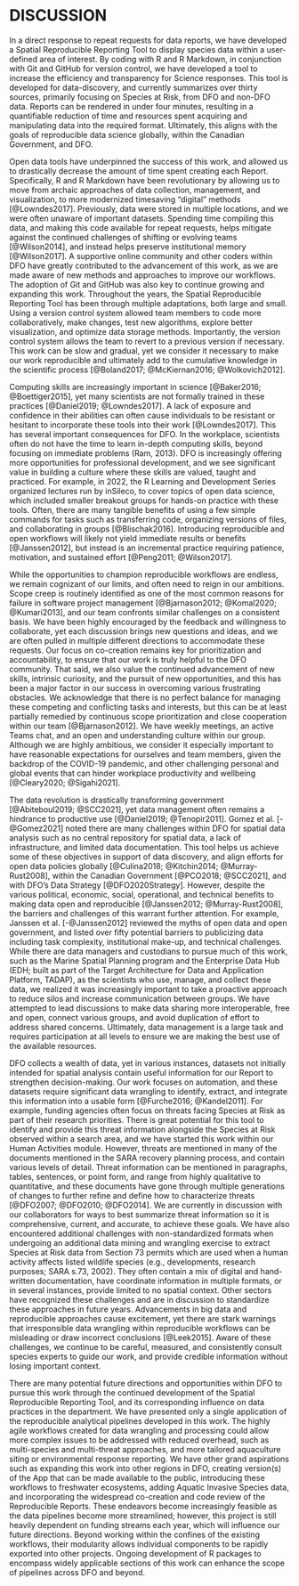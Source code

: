 # DISCUSSION

In a direct response to repeat requests for data reports, we have developed a Spatial Reproducible Reporting Tool to display species data within a user-defined area of interest. By coding with R and R Markdown, in conjunction with Git and GitHub for version control, we have developed a tool to increase the efficiency and transparency for Science responses. This tool is developed for data-discovery, and currently summarizes over thirty sources, primarily focusing on Species at Risk, from DFO and non-DFO data. Reports can be rendered in under four minutes, resulting in a quantifiable reduction of time and resources spent acquiring and manipulating data into the required format. Ultimately, this aligns with the goals of reproducible data science globally, within the Canadian Government, and DFO.

Open data tools have underpinned the success of this work, and allowed us to drastically decrease the amount of time spent creating each Report. Specifically, R and R Markdown have been revolutionary by allowing us to move from archaic approaches of data collection, management, and visualization, to more modernized timesaving “digital” methods [@Lowndes2017]. Previously, data were stored in multiple locations, and we were often unaware of important datasets. Spending time compiling this data, and making this code available for repeat requests, helps mitigate against the continued challenges of shifting or evolving teams [@Wilson2014], and instead helps preserve institutional memory [@Wilson2017]. A supportive online community and other coders within DFO have greatly contributed to the advancement of this work, as we are made aware of new methods and approaches to improve our workflows. The adoption of Git and GitHub was also key to continue growing and expanding this work. Throughout the years, the Spatial Reproducible Reporting Tool has been through multiple adaptations, both large and small. Using a version control system allowed team members to code more collaboratively, make changes, test new algorithms, explore better visualization, and optimize data storage methods. Importantly, the version control system allows the team to revert to a previous version if necessary. This work can be slow and gradual, yet we consider it necessary to make our work reproducible and ultimately add to the cumulative knowledge in the scientific process [@Boland2017; @McKiernan2016; @Wolkovich2012].

Computing skills are increasingly important in science [@Baker2016; @Boettiger2015], yet many scientists are not formally trained in these practices [@Daniel2019; @Lowndes2017]. A lack of exposure and confidence in their abilities can often cause individuals to be resistant or hesitant to incorporate these tools into their work [@Lowndes2017]. This has several important consequences for DFO. In the workplace, scientists often do not have the time to learn in-depth computing skills, beyond focusing on immediate problems (Ram, 2013). DFO is increasingly offering more opportunities for professional development, and we see significant value in building a culture where these skills are valued, taught and practiced. For example, in 2022, the R Learning and Development Series organized lectures run by inSileco, to cover topics of open data science, which included smaller breakout groups for hands-on practice with these tools. Often, there are many tangible benefits of using a few simple commands for tasks such as transferring code, organizing versions of files, and collaborating in groups [@Blischak2016]. Introducing reproducible and open workflows will likely not yield immediate results or benefits [@Janssen2012], but instead is an incremental practice requiring patience, motivation, and sustained effort [@Peng2011; @Wilson2017].  

While the opportunities to champion reproducible workflows are endless, we remain cognizant of our limits, and often need to reign in our ambitions. Scope creep is routinely identified as one of the most common reasons for failure in software project management [@Bjarnason2012; @Komal2020; @Kumari2013], and our team confronts similar challenges on a consistent basis. We have been highly encouraged by the feedback and willingness to collaborate, yet each discussion brings new questions and ideas, and we are often pulled in multiple different directions to accommodate these requests. Our focus on co-creation remains key for prioritization and accountability, to ensure that our work is truly helpful to the DFO community. That said, we also value the continued advancement of new skills, intrinsic curiosity, and the pursuit of new opportunities, and this has been a major factor in our success in overcoming various frustrating obstacles. We acknowledge that there is no perfect balance for managing these competing and conflicting tasks and interests, but this can be at least partially remedied by continuous scope prioritization and close cooperation within our team [@Bjarnason2012]. We have weekly meetings, an active Teams chat, and an open and understanding culture within our group. Although we are highly ambitious, we consider it especially important to have reasonable expectations for ourselves and team members, given the backdrop of the COVID-19 pandemic, and other challenging personal and global events that can hinder workplace productivity and wellbeing [@Cleary2020; @Sigahi2021]. 

The data revolution is drastically transforming government [@Abiteboul2019; @SCC2021], yet data management often remains a hindrance to productive use [@Daniel2019; @Tenopir2011]. Gomez et al. [-@Gomez2021] noted there are many challenges within DFO for spatial data analysis such as no central repository for spatial data, a lack of infrastructure, and limited data documentation. This tool helps us achieve some of these objectives in support of data discovery, and align efforts for open data policies globally [@Culina2018; @Kitchin2014; @Murray-Rust2008], within the Canadian Government [@PCO2018; @SCC2021], and with DFO’s Data Strategy [@DFO2020Strategy]. However, despite the various political, economic, social, operational, and technical benefits to making data open and reproducible [@Janssen2012; @Murray-Rust2008], the barriers and challenges of this warrant further attention. For example, Janssen et al. [-@Janssen2012] reviewed the myths of open data and open government, and listed over fifty potential barriers to publicizing data including task complexity, institutional make-up, and technical challenges. While there are data managers and custodians to pursue much of this work, such as the Marine Spatial Planning program and the Enterprise Data Hub (EDH; built as part of the Target Architecture for Data and Application Platform, TADAP), as the scientists who use, manage, and collect these data, we realized it was increasingly important to take a proactive approach to reduce silos and increase communication between groups. We have attempted to lead discussions to make data sharing more interoperable, free and open, connect various groups, and avoid duplication of effort to address shared concerns. Ultimately, data management is a large task and requires participation at all levels to ensure we are making the best use of the available resources. 

DFO collects a wealth of data, yet in various instances, datasets not initially intended for spatial analysis contain useful information for our Report to strengthen decision-making. Our work focuses on automation, and these datasets require significant data wrangling to identify, extract, and integrate this information into a usable form [@Furche2016; @Kandel2011]. For example, funding agencies often focus on threats facing Species at Risk as part of their research priorities. There is great potential for this tool to identify and provide this threat information alongside the Species at Risk observed within a search area, and we have started this work within our Human Activities module. However, threats are mentioned in many of the documents mentioned in the SARA recovery planning process, and contain various levels of detail. Threat information can be mentioned in paragraphs, tables, sentences, or point form, and range from highly qualitative to quantitative, and these documents have gone through multiple generations of changes to further refine and define how to characterize threats [@DFO2007; @DFO2010; @DFO2014]. We are currently in discussion with our collaborators for ways to best summarize threat information so it is comprehensive, current, and accurate, to achieve these goals. We have also encountered additional challenges with non-standardized formats when undergoing an additional data mining and wrangling exercise to extract Species at Risk data from Section 73 permits which are used when a human activity affects listed wildlife species (e.g., developments, research purposes; SARA s.73, 2002). They often contain a mix of digital and hand-written documentation, have coordinate information in multiple formats, or in several instances, provide limited to no spatial context. Other sectors have recognized these challenges and are in discussion to standardize these approaches in future years. Advancements in big data and reproducible approaches cause excitement, yet there are stark warnings that irresponsible data wrangling within reproducible workflows can be misleading or draw incorrect conclusions [@Leek2015]. Aware of these challenges, we continue to be careful, measured, and consistently consult species experts to guide our work, and provide credible information without losing important context.

There are many potential future directions and opportunities within DFO to pursue this work  through the continued development of the Spatial Reproducible Reporting Tool, and its corresponding influence on data practices in the department. We have presented only a single application of the reproducible analytical pipelines developed in this work. The highly agile workflows created for data wrangling and processing could allow more complex issues to be addressed with reduced overhead, such as multi-species and multi-threat approaches, and more tailored aquaculture siting or environmental response reporting. We have other grand aspirations such as expanding this work into other regions in DFO, creating version(s) of the App that can be made available to the public, introducing these workflows to freshwater ecosystems, adding Aquatic Invasive Species data, and incorporating the widespread co-creation and code review of the Reproducible Reports. These endeavors become increasingly feasible as the data pipelines become more streamlined; however, this project is still heavily dependent on funding streams each year, which will influence our future directions. Beyond working within the confines of the existing workflows, their modularity allows individual components to be rapidly exported into other projects. Ongoing development of R packages to encompass widely applicable sections of this work can enhance the scope of pipelines across DFO and beyond. 
